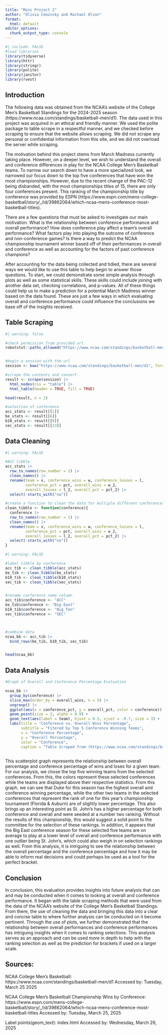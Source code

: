 ```yaml
---
title: "Mini Project 2"
author: "Olivia Ceminsky and Rachael Olson"
format:
  html: default
editor_options: 
  chunk_output_type: console
---
```


```r
#| include: FALSE
#load libraries
library(tidyverse)
library(httr)
library(stringr)
library(polite)
library(janitor)
library(rvest)
```

## Introduction

The following data was obtained from the NCAA’s website of the College Men’s Basketball Standings for the 2024-2025 season (https://www.ncaa.com/standings/basketball-men/d1). The data used in this project was acquired in an ethical and friendly manner. We used the polite package to table scrape in a respectful manner, and we checked before scraping to ensure that the website allows scraping. We did not scrape any personal or confidential information from this site, and we did not overload the server while scraping.

The motivation behind this project stems from March Madness currently taking place. However, on a deeper level, we wish to understand the overall and conference differences in play for the NCAA College Men’s Basketball teams. To narrow our search down to have a more specialized look, we narrowed our focus down to the top five conferences that have won the most championships. However, due to the recent change of the PAC-12 being disbanded, with the most championships titles of 15, there are only four conferences present. This ranking of the championship title by conference was provided by ESPN (https://www.espn.com/mens-college-basketball/story/\_/id/39862064/which-ncaa-mens-conference-most-basketball-titles).

There are a few questions that must be asked to investigate our main motivation. What is the relationship between conference performance and overall performance? How does conference play affect a team’s overall performance? What factors play into playing the outcome of conference and non-conference games? Is there a way to predict the NCAA championship tournament winner based off of their performances in overall and conference as well as accounting for the factors of past conference champions?

After accounting for the data being collected and tidied, there are several ways we would like to use this table to help begin to answer those questions. To start, we could demonstrate some simple analysis through plots as well as some statistical skills. These skills could include joining with another data set, checking correlations, and p-values. All of these things could help us to make a prediction for a potential March Madness winner based on the data found. These are just a few ways in which evaluating overall and conference performance could influence the conclusions we base off of the insights received.

## Table Scraping

```r
#| warning: false

#check permission from provided url
robotstxt::paths_allowed("https://www.ncaa.com/standings/basketball-men/d1")


#begin a session with the url
session <- bow("https://www.ncaa.com/standings/basketball-men/d1", force = TRUE)

#scrape the contents and convert
result <- scrape(session) |>
  html_nodes(css = "table") |>
  html_table(header = TRUE, fill = TRUE)

head(result, n = 1)
```

```r
#selection of conference
acc_stats <- result[[1]]
be_stats <- result[[6]]
b10_stats <- result[[9]]
sec_stats <- result[[23]]
```

## Data Cleaning

```r
#| warning: FALSE

#ACC tibble
acc_stats |>
  row_to_names(row_number = 1) |>
  clean_names() |>
  rename(team = x, conference_wins = w, conference_losses = l, 
         conference_pct = pct, overall_wins = w_2, 
         overall_losses = l_2, overall_pct = pct_2) |>
  select(-starts_with("na"))

#create a function to clean the data for multiple different conferences
clean_tibble <- function(conference){
  conference |>
  row_to_names(row_number = 1) |>
  clean_names() |>
  rename(team = x, conference_wins = w, conference_losses = l, 
         conference_pct = pct, overall_wins = w_2, 
         overall_losses = l_2, overall_pct = pct_2) |>
  select(-starts_with("na"))
}
```

```r
#| warning: FALSE

#label tibble by conference
acc_tib <- clean_tibble(acc_stats)
be_tib <- clean_tibble(be_stats)
b10_tib <- clean_tibble(b10_stats)
sec_tib <- clean_tibble(sec_stats)


#rename conference name column
acc_tib$conference <- "ACC"
be_tib$conference <- "Big East"
b10_tib$conference <- "Big Ten"
sec_tib$conference <- "SEC"



#combine data
ncaa_bb <- acc_tib |>
  bind_rows(be_tib, b10_tib, sec_tib)


head(ncaa_bb)
```
 
## Data Analysis
 
```r

#Graph of Overall and Conference Percentage Evaluation

ncaa_bb |>
  group_by(conference) |>
  slice_max(order_by = overall_wins, n = 5) |>
  ungroup() |>
  ggplot(aes(x = conference_pct, y = overall_pct, color = conference)) +
  geom_point(size = 3, alpha = 0.9) +
  geom_text(aes(label = team), hjust = 0.5, vjust = -0.7, size = 3) +
  labs(title = "Conference vs. Overall Wins Percentage",
       subtitle = "Fitered by Top 5 Conference Winning Teams", 
       x = "Conference Percentage",
       y = "Overall Percentage",
       color = "Conference",
       caption = "Table Scraped from (https://www.ncaa.com/standings/basketball-men/d1)")
  
```

This scatterplot graph represents the relationship between overall percentage and conference percentage of wins and loses for a given team. For our analysis, we chose the top five winning teams from the selected conferences. From this, the colors represent these selected conferences while the teams are displayed above their respective statistics. From this graph, we can see that Duke for this season has the highest overall and conference winning percentage, while the other two teams in the selected conferences that represent the rank of one for this year's championship tournament (Florida & Auburn) are of slightly lower percentage. This also brings up an interesting point as St. John’s has a higher percentage for both conference and overall and were seeded at a number two ranking. Without the results of this championship, this would suggest a solid point to the committee for the selection of these rankings. In addition, it appears that the Big East conference season for these selected five teams are on average to play at a lower level of overall and conference performance with one outlier being St. John’s, which could also weigh in on selection rankings as well. From this analysis, it is intriguing to see the relationship between the overall percentage and the conference percentage and how it may be able to inform real decisions and could perhaps be used as a tool for the perfect bracket.

## Conclusion

In conclusion, this evaluation provides insights into future analysis that can and may be conducted when it comes to looking at overall and conference performance. It began with the table scraping methods that were used from the data of the NCAA’s website of the College Men’s Basketball Standings. From there, the use of cleaning the data and bringing this data into a clear and concise table to where further analysis can be conducted on it become pertinent. Through the use of plots, we further demonstrated that the relationship between overall performances and conference performances has intriguing insights when it comes to ranking selections. This analysis serves as an approach and can be used more in depth to help with the ranking selection as well as the prediction for brackets if used on a larger scale.

## Sources:

NCAA College Men’s Basketball: https://www.ncaa.com/standings/basketball-men/d1 Accessed by: Tuesday, March 25 2025

NCAA College Men’s Basketball Championship Wins by Conference: https://www.espn.com/mens-college-basketball/story/\_/id/39862064/which-ncaa-mens-conference-most-basketball-titles Accessed by: Tuesday, March 25, 2025

Label points(geom_text): index.html Accessed by: Wednesday, March 26, 2025
